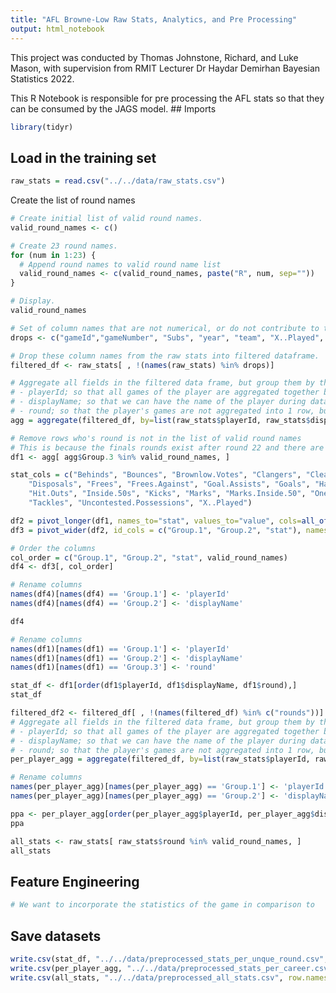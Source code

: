 ---
title: "AFL Browne-Low Raw Stats, Analytics, and Pre Processing"
output: html_notebook
---
This project was conducted by Thomas Johnstone, Richard, and Luke Mason, with supervision from RMIT Lecturer Dr Haydar Demirhan Bayesian Statistics 2022.


This R Notebook is responsible for pre processing the AFL stats so that they can be consumed by the JAGS model.
## Imports
```{r}
library(tidyr)
```


## Load in the training set
```{r}
raw_stats = read.csv("../../data/raw_stats.csv")
```


Create the list of round names
```{r}
# Create initial list of valid round names.
valid_round_names <- c()

# Create 23 round names.
for (num in 1:23) {
  # Append round names to valid round name list
  valid_round_names <- c(valid_round_names, paste("R", num, sep=""))
}

# Display.
valid_round_names
```

```{r}

# Set of column names that are not numerical, or do not contribute to the calculation of brownlow points
drops <- c("gameId","gameNumber", "Subs", "year", "team", "X..Played", "playerId", "displayName", "round")

# Drop these column names from the raw stats into filtered dataframe.
filtered_df <- raw_stats[ , !(names(raw_stats) %in% drops)]

# Aggregate all fields in the filtered data frame, but group them by the list of values in field columns:
# - playerId; so that all games of the player are aggregated together by mean
# - displayName; so that we can have the name of the player during data analysis
# - round; so that the player's games are not aggregated into 1 row, but instead 1 row per round.
agg = aggregate(filtered_df, by=list(raw_stats$playerId, raw_stats$displayName, raw_stats$round), FUN = mean)

# Remove rows who's round is not in the list of valid round names
# This is because the finals rounds exist after round 22 and there are no brownlow points assigned to players during these games, which makes these rows redundant.
df1 <- agg[ agg$Group.3 %in% valid_round_names, ]

stat_cols = c("Behinds", "Bounces", "Brownlow.Votes", "Clangers", "Clearances", "Contested.Marks", "Contested.Possessions",
    "Disposals", "Frees", "Frees.Against", "Goal.Assists", "Goals", "Handballs",
    "Hit.Outs", "Inside.50s", "Kicks", "Marks", "Marks.Inside.50", "One.Percenters", "Rebounds",
    "Tackles", "Uncontested.Possessions", "X..Played")

df2 = pivot_longer(df1, names_to="stat", values_to="value", cols=all_of(stat_cols))
df3 = pivot_wider(df2, id_cols = c("Group.1", "Group.2", "stat"), names_from = "Group.3")

# Order the columns
col_order = c("Group.1", "Group.2", "stat", valid_round_names)
df4 <- df3[, col_order]

# Rename columns
names(df4)[names(df4) == 'Group.1'] <- 'playerId'
names(df4)[names(df4) == 'Group.2'] <- 'displayName'

df4
```




```{r}
# Rename columns
names(df1)[names(df1) == 'Group.1'] <- 'playerId'
names(df1)[names(df1) == 'Group.2'] <- 'displayName'
names(df1)[names(df1) == 'Group.3'] <- 'round'

stat_df <- df1[order(df1$playerId, df1$displayName, df1$round),]
stat_df
```
```{r}
filtered_df2 <- filtered_df[ , !(names(filtered_df) %in% c("rounds"))]
# Aggregate all fields in the filtered data frame, but group them by the list of values in field columns:
# - playerId; so that all games of the player are aggregated together by mean
# - displayName; so that we can have the name of the player during data analysis
# - round; so that the player's games are not aggregated into 1 row, but instead 1 row per round.
per_player_agg = aggregate(filtered_df, by=list(raw_stats$playerId, raw_stats$displayName), FUN = mean)

# Rename columns
names(per_player_agg)[names(per_player_agg) == 'Group.1'] <- 'playerId'
names(per_player_agg)[names(per_player_agg) == 'Group.2'] <- 'displayName'

ppa <- per_player_agg[order(per_player_agg$playerId, per_player_agg$displayName),]
ppa
```
```{r}
all_stats <- raw_stats[ raw_stats$round %in% valid_round_names, ]
all_stats
```
## Feature Engineering
```{r}
# We want to incorporate the statistics of the game in comparison to

```



## Save datasets
```{r}
write.csv(stat_df, "../../data/preprocessed_stats_per_unque_round.csv", row.names=FALSE)
write.csv(per_player_agg, "../../data/preprocessed_stats_per_career.csv", row.names=FALSE)
write.csv(all_stats, "../../data/preprocessed_all_stats.csv", row.names=FALSE)
```
    





